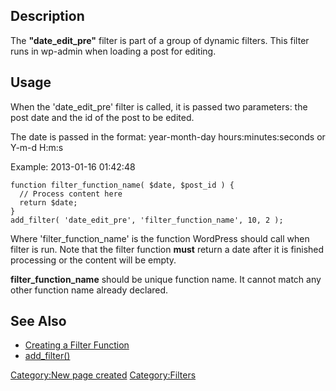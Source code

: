 ==Description==
The <b>"date_edit_pre"</b> filter is part of a group of dynamic filters. This filter runs in wp-admin when loading a post for editing. 

==Usage==

When the 'date_edit_pre' filter is called, it is passed two parameters: the post date and the id of the post to be edited.

The date is passed in the format: year-month-day hours:minutes:seconds or Y-m-d H:m:s

Example: 2013-01-16 01:42:48

<pre>
function filter_function_name( $date, $post_id ) {
  // Process content here
  return $date;
}
add_filter( 'date_edit_pre', 'filter_function_name', 10, 2 );
</pre>

Where 'filter_function_name' is the function WordPress should call when filter is run. Note that the filter function <b>must</b> return a date after it is finished processing or the content will be empty.

'''filter_function_name''' should be unique function name. It cannot match any other function name already declared.

==See Also==
* [[Plugin_API#Create_a_Filter_Function|Creating a Filter Function]]
* [[Function_Reference/add_filter|add_filter()]]

[[Category:New page created]]
[[Category:Filters]]